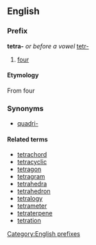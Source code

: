 ==English==
===Prefix===
[[Category:English prefixes]]
'''tetra-''' ''or before a vowel'' [[tetr-]]

#[[four]]

====Etymology====
{{etystub}}
From {{Gr.}} [[]] four

===Synonyms===
*[[quadri-]]

====Related terms====
*[[tetrachord]]
*[[tetracyclic]]
*[[tetragon]]
*[[tetragram]]
*[[tetrahedra]]
*[[tetrahedron]]
*[[tetralogy]]
*[[tetrameter]]
*[[tetraterpene]]
*[[tetration]]